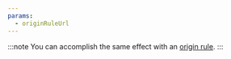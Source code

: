 ```yaml
---
params:
  - originRuleUrl
---
```


:::note
You can accomplish the same effect with an <a href={props.originRuleUrl}>origin rule</a>.
:::
